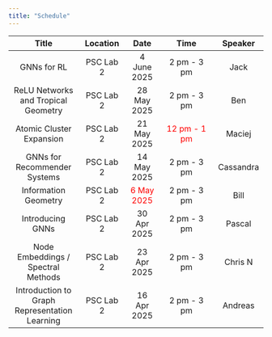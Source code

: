 ```yaml
---
title: "Schedule"
---
```


| Title | Location | Date | Time | Speaker |
|:--------:|:-----:|:---:|:------:|:-----:|
| GNNs for RL    | PSC Lab 2  | 4 June 2025 |    2 pm - 3 pm   |  Jack    |
| ReLU Networks and Tropical Geometry    | PSC Lab 2  | 28 May 2025 |    2 pm - 3 pm   |  Ben    |
| Atomic Cluster Expansion    | PSC Lab 2  | 21 May 2025 |    <span style="color:Red">12 pm - 1 pm </span>  |  Maciej    |
| GNNs for Recommender Systems    | PSC Lab 2  | 14 May 2025 |    2 pm - 3 pm   |  Cassandra    |
| Information Geometry    | PSC Lab 2  | <span style="color:Red">6 May 2025</span> |    2 pm - 3 pm   |  Bill    |
| Introducing GNNs     | PSC Lab 2  | 30 Apr 2025 |    2 pm - 3 pm   |  Pascal    |
| Node Embeddings / Spectral Methods     | PSC Lab 2  | 23 Apr 2025 |    2 pm - 3 pm   |  Chris N    |
| Introduction to Graph Representation Learning     | PSC Lab 2  | 16 Apr 2025 |    2 pm - 3 pm   |  Andreas    |